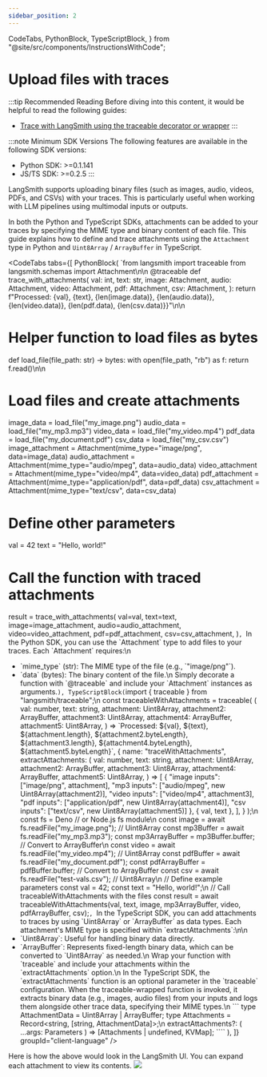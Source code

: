 ```yaml
---
sidebar_position: 2
---
```


  CodeTabs,
  PythonBlock,
  TypeScriptBlock,
} from "@site/src/components/InstructionsWithCode";

# Upload files with traces

:::tip Recommended Reading
Before diving into this content, it would be helpful to read the following guides:

- [Trace with LangSmith using the traceable decorator or wrapper](./annotate_code/#use-traceable--traceable)
  :::

:::note Minimum SDK Versions
The following features are available in the following SDK versions:

- Python SDK: >=0.1.141
- JS/TS SDK: >=0.2.5
  :::

LangSmith supports uploading binary files (such as images, audio, videos, PDFs, and CSVs) with your traces. This is particularly useful when working with LLM pipelines using multimodal inputs or outputs.

In both the Python and TypeScript SDKs, attachments can be added to your traces by specifying the MIME type and binary content of each file.
This guide explains how to define and trace attachments using the `Attachment` type in Python and `Uint8Array` / `ArrayBuffer` in TypeScript.

<CodeTabs
  tabs={[
    PythonBlock(
      `from langsmith import traceable
from langsmith.schemas import Attachment\n\n
@traceable
def trace_with_attachments(
    val: int,
    text: str,
    image: Attachment,
    audio: Attachment,
    video: Attachment,
    pdf: Attachment,
    csv: Attachment,
):
    return f"Processed: {val}, {text}, {len(image.data)}, {len(audio.data)}, {len(video.data)}, {len(pdf.data), {len(csv.data)}}"\n\n
# Helper function to load files as bytes
def load_file(file_path: str) -> bytes:
    with open(file_path, "rb") as f:
        return f.read()\n\n
# Load files and create attachments
image_data = load_file("my_image.png")
audio_data = load_file("my_mp3.mp3")
video_data = load_file("my_video.mp4")
pdf_data = load_file("my_document.pdf")
csv_data = load_file("my_csv.csv")
image_attachment = Attachment(mime_type="image/png", data=image_data)
audio_attachment = Attachment(mime_type="audio/mpeg", data=audio_data)
video_attachment = Attachment(mime_type="video/mp4", data=video_data)
pdf_attachment = Attachment(mime_type="application/pdf", data=pdf_data)
csv_attachment = Attachment(mime_type="text/csv", data=csv_data)

# Define other parameters

val = 42
text = "Hello, world!"

# Call the function with traced attachments

result = trace_with_attachments(
val=val,
text=text,
image=image_attachment,
audio=audio_attachment,
video=video_attachment,
pdf=pdf_attachment,
csv=csv_attachment,
)`,
      `In the Python SDK, you can use the \`Attachment\` type to add files to your traces.
Each \`Attachment\` requires:\n

- \`mime_type\` (str): The MIME type of the file (e.g., \`"image/png"\`).
- \`data\` (bytes): The binary content of the file.\n
  Simply decorate a function with \`@traceable\` and include your \`Attachment\` instances as arguments.`),
TypeScriptBlock(`import { traceable } from "langsmith/traceable";\n
  const traceableWithAttachments = traceable(
  (
  val: number,
  text: string,
  attachment: Uint8Array,
  attachment2: ArrayBuffer,
  attachment3: Uint8Array,
  attachment4: ArrayBuffer,
  attachment5: Uint8Array,
  ) =>
  \`Processed: \${val}, \${text}, \${attachment.length}, \${attachment2.byteLength}, \${attachment3.length}, \${attachment4.byteLength}\, \${attachment5.byteLength}\`,
  {
  name: "traceWithAttachments",
  extractAttachments: (
  val: number,
  text: string,
  attachment: Uint8Array,
  attachment2: ArrayBuffer,
  attachment3: Uint8Array,
  attachment4: ArrayBuffer,
  attachment5: Uint8Array,
  ) => [
  {
  "image inputs": ["image/png", attachment],
  "mp3 inputs": ["audio/mpeg", new Uint8Array(attachment2)],
  "video inputs": ["video/mp4", attachment3],
  "pdf inputs": ["application/pdf", new Uint8Array(attachment4)],
  "csv inputs": ["text/csv", new Uint8Array(attachment5)]
  },
  { val, text },
  ],
  }
  );\n
  const fs = Deno // or Node.js fs module\n
  const image = await fs.readFile("my_image.png"); // Uint8Array
  const mp3Buffer = await fs.readFile("my_mp3.mp3");
  const mp3ArrayBuffer = mp3Buffer.buffer; // Convert to ArrayBuffer\n
  const video = await fs.readFile("my_video.mp4"); // Uint8Array
  const pdfBuffer = await fs.readFile("my_document.pdf");
  const pdfArrayBuffer = pdfBuffer.buffer; // Convert to ArrayBuffer
  const csv = await fs.readFile("test-vals.csv"); // Uint8Array\n
  // Define example parameters
  const val = 42;
  const text = "Hello, world!";\n
  // Call traceableWithAttachments with the files
  const result = await traceableWithAttachments(val, text, image, mp3ArrayBuffer, video, pdfArrayBuffer, csv);`,
  `In the TypeScript SDK, you can add attachments to traces by using \`Uint8Array\` or \`ArrayBuffer\` as data types.
  Each attachment's MIME type is specified within \`extractAttachments\`:\n\n
- \`Uint8Array\`: Useful for handling binary data directly.
- \`ArrayBuffer\`: Represents fixed-length binary data, which can be converted to \`Uint8Array\` as needed.\n
  Wrap your function with \`traceable\` and include your attachments within the \`extractAttachments\` option.\n
  In the TypeScript SDK, the \`extractAttachments\` function is an optional parameter in the \`traceable\` configuration. When the traceable-wrapped function is invoked, it extracts binary data (e.g., images, audio files) from your inputs and logs them alongside other trace data, specifying their MIME types.\n
  \`\`\`
  type AttachmentData = Uint8Array | ArrayBuffer;
  type Attachments = Record<string, [string, AttachmentData]>;\n
  extractAttachments?: (
  ...args: Parameters<Func>
  ) => [Attachments | undefined, KVMap];
  \`\`\``
  ),
  ]}
  groupId="client-language"
  />

Here is how the above would look in the LangSmith UI. You can expand each attachment to view its contents.
![](./static/trace_with_attachments.png)
